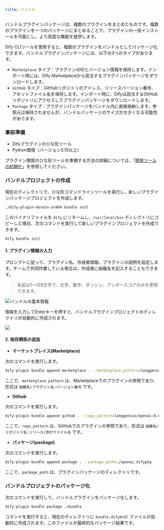 ```yaml
---
title: バンドル
---
```



バンドルプラグインパッケージは、複数のプラグインをまとめたものです。複数のプラグインを一つのパッケージにまとめることで、プラグインの一括インストールを可能にし、より高度な機能を提供します。

Dify CLIツールを使用すると、複数のプラグインをバンドルとしてパッケージ化できます。バンドルプラグインパッケージには、以下の3つのタイプがあります。

*   `Marketplace` タイプ：プラグインのIDとバージョン情報を保持します。インポート時には、Dify Marketplaceから該当するプラグインパッケージをダウンロードします。
*   `GitHub` タイプ：GitHubリポジトリのアドレス、リリースバージョン番号、アセットファイル名を保持します。インポート時に、Difyは該当するGitHubリポジトリにアクセスしてプラグインパッケージをダウンロードします。
*   `Package` タイプ：プラグインパッケージをバンドル内に直接格納します。参照元は保持されませんが、バンドルパッケージのサイズが大きくなる可能性があります。

### 事前準備

*   Difyプラグインのひな形ツール
*   Python環境（バージョン3.10以上）

プラグイン開発のひな形ツールを準備する方法の詳細については、「[開発ツールの初期化](/ja-jp/plugins/quick-start/develop-plugins/initialize-development-tools)」を参照してください。

### バンドルプロジェクトの作成

現在のディレクトリで、ひな形コマンドラインツールを実行し、新しいプラグインパッケージプロジェクトを作成します。

```bash
./dify-plugin-darwin-arm64 bundle init
```

このバイナリファイルを `dify` にリネームし、`/usr/local/bin` ディレクトリにコピーした場合、次のコマンドを実行して新しいプラグインプロジェクトを作成できます。

```bash
dify bundle init
```

#### 1. プラグイン情報の入力

プロンプトに従って、プラグイン名、作成者情報、プラグインの説明を設定します。チームで共同作業している場合は、作成者に組織名を記入することもできます。

> 名前は1〜128文字で、文字、数字、ダッシュ、アンダースコアのみを使用できます。

![バンドルの基本情報](https://assets-docs.dify.ai/2024/12/03a1c4cdc72213f09523eb1b40832279.png)

情報を入力してEnterキーを押すと、バンドルプラグインプロジェクトのディレクトリが自動的に作成されます。

![](https://assets-docs.dify.ai/2024/12/356d1a8201fac3759bf01ee64e79a52b.png)

#### 2. 依存関係の追加

*   **マーケットプレイス(Marketplace)**

次のコマンドを実行します。

```bash
dify-plugin bundle append marketplace . --marketplace_pattern=langgenius/openai:0.0.1
```

ここで、`marketplace_pattern` は、Marketplaceでのプラグインの参照であり、形式は `組織名/プラグイン名:バージョン番号` です。

*   **Github**

次のコマンドを実行します。

```bash
dify-plugin bundle append github . --repo_pattern=langgenius/openai:0.0.1/openai.difypkg
```

ここで、`repo_pattern` は、GitHubでのプラグインの参照であり、形式は `組織名/リポジトリ名:リリース/添付ファイル名` です。

*   **パッケージ(package)**

次のコマンドを実行します。

```bash
dify-plugin bundle append package . --package_path=./openai.difypkg
```

ここで、`package_path` は、プラグインパッケージのディレクトリです。

### バンドルプロジェクトのパッケージ化

次のコマンドを実行して、バンドルプラグインをパッケージ化します。

```bash
dify-plugin bundle package ./bundle
```

コマンドを実行すると、現在のディレクトリに `bundle.difybndl` ファイルが自動的に作成されます。このファイルが最終的なパッケージ結果です。